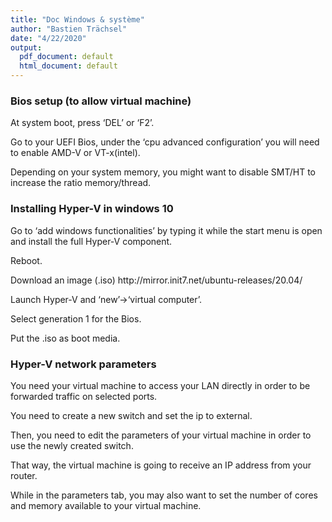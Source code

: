 ```yaml
---
title: "Doc Windows & système"
author: "Bastien Trächsel"
date: "4/22/2020"
output:
  pdf_document: default
  html_document: default
---
```


### Bios setup (to allow virtual machine)

At system boot, press 'DEL' or 'F2'.

Go to your UEFI Bios, under the 'cpu advanced configuration' you will need to enable AMD-V or VT-x(intel).

Depending on your system memory, you might want to disable SMT/HT to increase the ratio memory/thread.


### Installing Hyper-V in windows 10

Go to 'add windows functionalities' 
by typing it while the start menu is open and install the full Hyper-V component.

Reboot.

Download an image (.iso) http://mirror.init7.net/ubuntu-releases/20.04/

Launch Hyper-V and 'new'->'virtual computer'.

Select generation 1 for the Bios.

Put the .iso as boot media.


### Hyper-V network parameters

You need your virtual machine to access your LAN directly in order to be forwarded traffic on selected ports.

You need to create a new switch and set the ip to external.

Then, you need to edit the parameters of your virtual machine in order to use the newly created switch.

That way, the virtual machine is going to receive an IP address from your router.

While in the parameters tab, you may also want to set the number of cores and memory available to your virtual machine.
